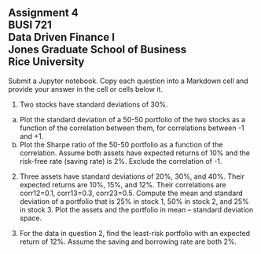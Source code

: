 ## Assignment 4<br>BUSI 721<br>Data Driven Finance I<br>Jones Graduate School of Business<br>Rice University<br>

Submit a Jupyter notebook.  Copy each question into a Markdown cell and provide your answer in the cell or cells below it.

1.  Two stocks have standard deviations of 30%. 

  a. Plot the standard deviation of a 50-50 portfolio of the two stocks as a function of the correlation between them, for correlations between -1 and +1.
  b. Plot the Sharpe ratio of the 50-50 portfolio as a function of the correlation.  Assume both assets have expected returns of 10% and the risk-free rate (saving rate) is 2%.  Exclude the correlation of -1.

2.  Three assets have standard deviations of 20%, 30%, and 40%.  Their expected returns are 10%, 15%, and 12%.  Their correlations are corr12=0.1, corr13=0.3, corr23=0.5.  Compute the mean and standard deviation of a portfolio that is 25% in stock 1, 50% in stock 2, and 25% in stock 3.  Plot the assets and the portfolio in mean -- standard deviation space.

3. For the data in question 2, find the least-risk portfolio with an expected return of 12%.  Assume the saving and borrowing rate are both 2%.  
